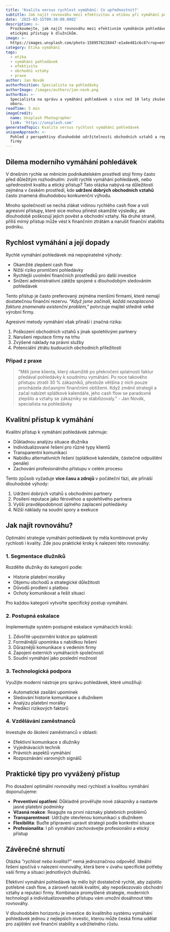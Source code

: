 ```yaml
---
title: 'Kvalita versus rychlost vymáhání: Co upřednostnit?'
subtitle: Jak najít rovnováhu mezi efektivitou a etikou při vymáhání pohledávek
date: '2025-03-15T09:30:00.000Z'
description: >-
  Prozkoumejte, jak najít rovnováhu mezi efektivním vymáháním pohledávek a
  etickými přístupy k dlužníkům.
image: >-
  https://images.unsplash.com/photo-1589578228447-e1a4e481c6c8?crop=entropy&cs=tinysrgb&fit=max&fm=jpg&ixid=M3w3MjA5MjJ8MHwxfHJhbmRvbXx8fHx8fHx8fDE3NDIwNjk1NDl8&ixlib=rb-4.0.3&q=80&w=1080
category: Etika vymáhání
tags:
  - etika
  - vymáhání pohledávek
  - efektivita
  - obchodní vztahy
  - praxe
author: Jan Novák
authorPosition: Specialista na pohledávky
authorImage: /images/authors/jan-novk.png
authorBio: >-
  Specialista na správu a vymáhání pohledávek s více než 10 lety zkušeností v
  oboru.
readTime: 5 min
imageCredit:
  name: Unsplash Photographer
  link: 'https://unsplash.com'
generatedTopic: Kvalita versus rychlost vymáhání pohledávek
uniqueApproach: >-
  Pohled z perspektivy dlouhodobé udržitelnosti obchodních vztahů a reputace
  firmy
---
```


## Dilema moderního vymáhání pohledávek

V dnešním rychle se měnícím podnikatelském prostředí stojí firmy často před důležitým rozhodnutím: zvolit rychlé vymáhání pohledávek, nebo upřednostnit kvalitu a etický přístup? Tato otázka nabývá na důležitosti zejména v českém prostředí, kde **udržení dobrých obchodních vztahů** často znamená dlouhodobou konkurenční výhodu.

Mnoho společností se nechá zlákat vidinou rychlého cash flow a volí agresivní přístupy, které sice mohou přinést okamžité výsledky, ale dlouhodobě poškozují jejich pověst a obchodní vztahy. Na druhé straně, příliš mírný přístup může vést k finančním ztrátám a narušit finanční stabilitu podniku.

## Rychlost vymáhání a její dopady

Rychlé vymáhání pohledávek má nepopiratelné výhody:

- Okamžité zlepšení cash flow
- Nižší riziko promlčení pohledávky
- Rychlejší uvolnění finančních prostředků pro další investice
- Snížení administrativní zátěže spojené s dlouhodobým sledováním pohledávek

Tento přístup je často preferovaný zejména menšími firmami, které nemají dostatečnou finanční rezervu. *"Když jsme začínali, každá nezaplacená faktura znamenala existenční problém,"* potvrzuje majitel středně velké výrobní firmy.

Agresivní metody vymáhání však přináší i značná rizika:

1. Poškození obchodních vztahů s jinak spolehlivými partnery
2. Narušení reputace firmy na trhu
3. Zvýšené náklady na právní služby
4. Potenciální ztrátu budoucích obchodních příležitostí

### Případ z praxe

> "Měli jsme klienta, který okamžitě po překročení splatnosti faktur předával pohledávky k soudnímu vymáhání. Po roce takového přístupu ztratil 30 % zákazníků, přestože většina z nich pouze procházela dočasnými finančními obtížemi. Když změnil strategii a začal nabízet splátkové kalendáře, jeho cash flow se paradoxně zlepšilo a vztahy se zákazníky se stabilizovaly." - Jan Novák, specialista na pohledávky

## Kvalitní přístup k vymáhání

Kvalitní přístup k vymáhání pohledávek zahrnuje:

- Důkladnou analýzu situace dlužníka
- Individualizované řešení pro různé typy klientů
- Transparentní komunikaci
- Nabídku alternativních řešení (splátkové kalendáře, částečné odpuštění penále)
- Zachování profesionálního přístupu v celém procesu

Tento způsob vyžaduje **více času a zdrojů** v počáteční fázi, ale přináší dlouhodobé výhody:

1. Udržení dobrých vztahů s obchodními partnery
2. Posílení reputace jako férovéhoo a spolehlivého partnera
3. Vyšší pravděpodobnost úplného zaplacení pohledávky
4. Nižší náklady na soudní spory a exekuce

## Jak najít rovnováhu?

Optimální strategie vymáhání pohledávek by měla kombinovat prvky rychlosti i kvality. Zde jsou praktické kroky k nalezení této rovnováhy:

### 1. Segmentace dlužníků

Rozdělte dlužníky do kategorií podle:
- Historie platební morálky
- Objemu obchodů a strategické důležitosti
- Důvodů prodlení s platbou
- Ochoty komunikovat a řešit situaci

Pro každou kategorii vytvořte specifický postup vymáhání.

### 2. Postupná eskalace

Implementujte systém postupné eskalace vymáhacích kroků:

1. Zdvořilé upozornění krátce po splatnosti
2. Formálnější upomínka s nabídkou řešení
3. Důraznější komunikace s vedením firmy
4. Zapojení externích vymáhacích společností
5. Soudní vymáhání jako poslední možnost

### 3. Technologická podpora

Využijte moderní nástroje pro správu pohledávek, které umožňují:
- Automatické zasílání upomínek
- Sledování historie komunikace s dlužníkem
- Analýzu platební morálky
- Predikci rizikových faktorů

### 4. Vzdělávání zaměstnanců

Investujte do školení zaměstnanců v oblasti:
- Efektivní komunikace s dlužníky
- Vyjednávacích technik
- Právních aspektů vymáhání
- Rozpoznávání varovných signálů

## Praktické tipy pro vyvážený přístup

Pro dosažení optimální rovnováhy mezi rychlostí a kvalitou vymáhání doporučujeme:

- **Preventivní opatření**: Důkladně prověřujte nové zákazníky a nastavte jasné platební podmínky
- **Včasná reakce**: Reagujte na první náznaky platebních problémů
- **Transparentnost**: Udržujte otevřenou komunikaci s dlužníkem
- **Flexibilita**: Buďte připraveni upravit strategii podle konkrétní situace
- **Profesionalita**: I při vymáhání zachovávejte profesionální a etický přístup

## Závěrečné shrnutí

Otázka *"rychlost nebo kvalita?"* nemá jednoznačnou odpověď. Ideální řešení spočívá v nalezení rovnováhy, která bere v úvahu specifické potřeby vaší firmy a situaci jednotlivých dlužníků.

Efektivní vymáhání pohledávek by mělo být dostatečně rychlé, aby zajistilo potřebné cash flow, a zároveň natolik kvalitní, aby nepoškozovalo obchodní vztahy a reputaci firmy. Kombinace promyšlené strategie, moderních technologií a individualizovaného přístupu vám umožní dosáhnout této rovnováhy.

V dlouhodobém horizontu je investice do kvalitního systému vymáhání pohledávek jednou z nejlepších investic, kterou může česká firma udělat pro zajištění své finanční stability a udržitelného růstu. 

